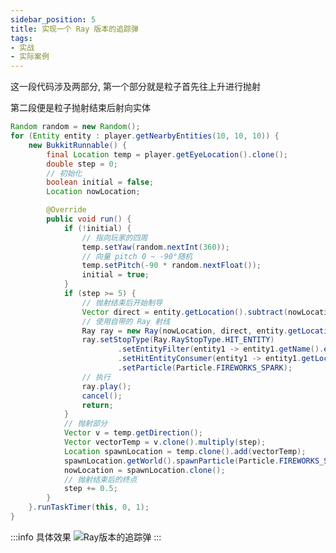 ```yaml
---
sidebar_position: 5
title: 实现一个 Ray 版本的追踪弹
tags:
- 实战
- 实际案例
---
```

这一段代码涉及两部分, 第一个部分就是粒子首先往上升进行抛射

第二段便是粒子抛射结束后射向实体

```java
Random random = new Random();
for (Entity entity : player.getNearbyEntities(10, 10, 10)) {
    new BukkitRunnable() {
        final Location temp = player.getEyeLocation().clone();
        double step = 0;
        // 初始化
        boolean initial = false;
        Location nowLocation;

        @Override
        public void run() {
            if (!initial) {
                // 指向玩家的四周
                temp.setYaw(random.nextInt(360));
                // 向量 pitch 0 ~ -90°随机
                temp.setPitch(-90 * random.nextFloat());
                initial = true;
            }
            if (step >= 5) {
                // 抛射结束后开始制导
                Vector direct = entity.getLocation().subtract(nowLocation).toVector();
                // 使用自带的 Ray 射线
                Ray ray = new Ray(nowLocation, direct, entity.getLocation().distance(nowLocation), 0.05);
                ray.setStopType(Ray.RayStopType.HIT_ENTITY)
                        .setEntityFilter(entity1 -> entity1.getName().equalsIgnoreCase(player.getName()))
                        .setHitEntityConsumer(entity1 -> entity1.getLocation().getWorld().createExplosion(entity1.getLocation(), 1, true, false))
                        .setParticle(Particle.FIREWORKS_SPARK);
                // 执行
                ray.play();
                cancel();
                return;
            }
            // 抛射部分
            Vector v = temp.getDirection();
            Vector vectorTemp = v.clone().multiply(step);
            Location spawnLocation = temp.clone().add(vectorTemp);
            spawnLocation.getWorld().spawnParticle(Particle.FIREWORKS_SPARK, spawnLocation, 1, 0, 0, 0, 0);
            nowLocation = spawnLocation.clone();
            // 抛射结束后的终点
            step += 0.5;
        }
    }.runTaskTimer(this, 0, 1);
}
```

:::info 具体效果
![Ray版本的追踪弹](./img/Ray版本的追踪弹.gif)
:::
